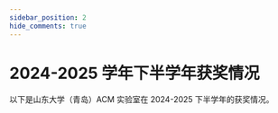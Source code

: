 ```yaml
---
sidebar_position: 2
hide_comments: true
---
```

# 2024-2025 学年下半学年获奖情况

以下是山东大学（青岛）ACM 实验室在 2024-2025 下半学年的获奖情况。






<Table dataSource={dataSource} columns={columns} pagination={{
          position: ['bottomCenter'],
          pageSize: 12
        }}/>
